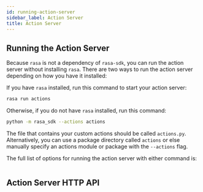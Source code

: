 ```yaml
---
id: running-action-server
sidebar_label: Action Server
title: Action Server
---
```


## Running the Action Server

Because `rasa` is not a dependency of `rasa-sdk`, you can run the action
server without installing `rasa`. There are two ways to run the action server
depending on how you have it installed:

If you have `rasa` installed, run this command to start your action server:

```bash
rasa run actions
```

Otherwise, if you do not have `rasa` installed, run this command:

```bash
python -m rasa_sdk --actions actions
```

The file that contains your custom actions should be called `actions.py`.
Alternatively, you can use a package directory called `actions` or else
manually specify an actions module or package with the `--actions` flag.

The full list of options for running the action server with either command is:

```text [rasa run actions --help]
```

## Action Server HTTP API

<!-- TODO: Document the rest of the API endpoints -->


<Redoc specUrl="../spec/action-server.yml" />
